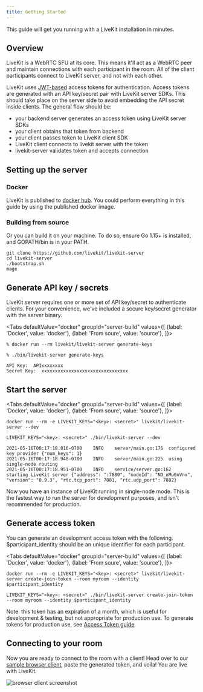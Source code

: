 ```yaml
---
title: Getting Started
---
```


This guide will get you running with a LiveKit installation in minutes.

## Overview

LiveKit is a WebRTC SFU at its core. This means it'll act as a WebRTC peer and maintain connections with each participant in the room. All of the client participants connect to LiveKit server, and not with each other.

LiveKit uses [JWT-based](https://en.wikipedia.org/wiki/JSON_Web_Token) access tokens for authentication. Access tokens are generated with an API key/secret pair with LiveKit server SDKs. This should take place on the server side to avoid embedding the API secret inside clients. The general flow should be:

* your backend server generates an access token using LiveKit server SDKs
* your client obtains that token from backend
* your client passes token to LiveKit client SDK
* LiveKit client connects to livekit server with the token
* livekit-server validates token and accepts connection

## Setting up the server

### Docker

LiveKit is published to [docker hub](https://hub.docker.com/r/livekit/livekit-server). You could perform everything in this guide by using the published docker image.

### Building from source

Or you can build it on your machine. To do so, ensure Go 1.15+ is installed, and GOPATH/bin is in your PATH.

```shell
git clone https://github.com/livekit/livekit-server
cd livekit-server
./bootstrap.sh
mage
```

## Generate API key / secrets

LiveKit server requires one or more set of API key/secret to authenticate clients. For your convenience, we've included a secure key/secret generator with the server binary.

<Tabs
  defaultValue="docker"
  groupId="server-build"
  values={[
    {label: 'Docker', value: 'docker'},
    {label: 'From soure', value: 'source'},
  ]}>
  <TabItem value="docker">

```shell
% docker run --rm livekit/livekit-server generate-keys
```

  </TabItem>
  <TabItem value="source">


```shell
% ./bin/livekit-server generate-keys
```

  </TabItem>
</Tabs>

```
API Key:  APIxxxxxxxx
Secret Key:  xxxxxxxxxxxxxxxxxxxxxxxxxxxxxxxx
```

## Start the server

<Tabs
  defaultValue="docker"
  groupId="server-build"
  values={[
    {label: 'Docker', value: 'docker'},
    {label: 'From soure', value: 'source'},
  ]}>
  <TabItem value="docker">

```shell
docker run --rm -e LIVEKIT_KEYS="<key>: <secret>" livekit/livekit-server --dev
```

  </TabItem>
  <TabItem value="source">

```shell
LIVEKIT_KEYS="<key>: <secret>" ./bin/livekit-server --dev
```

  </TabItem>
</Tabs>

```shell
2021-05-16T00:17:18.816-0700	INFO	server/main.go:176	configured key provider	{"num_keys": 1}
2021-05-16T00:17:18.948-0700	INFO	server/main.go:225	using single-node routing
2021-05-16T00:17:18.951-0700	INFO	service/server.go:162	starting LiveKit server	{"address": ":7880", "nodeId": "ND_nMu0nVnx", "version": "0.9.3", "rtc.tcp_port": 7881, "rtc.udp_port": 7882}
```

Now you have an instance of LiveKit running in single-node mode. This is the fastest way to run the server for development purposes, and isn't recommended for production.

## Generate access token

You can generate an development access token with the following. $participant_identity should be an unique identifier for each participant.

<Tabs
  defaultValue="docker"
  groupId="server-build"
  values={[
    {label: 'Docker', value: 'docker'},
    {label: 'From soure', value: 'source'},
  ]}>
  <TabItem value="docker">

```shell
docker run --rm -e LIVEKIT_KEYS="<key>: <secret>" livekit/livekit-server create-join-token --room myroom --identity $participant_identity
```

  </TabItem>
  <TabItem value="source">

```shell
LIVEKIT_KEYS="<key>: <secret>" ./bin/livekit-server create-join-token --room myroom --identity $participant_identity
```

  </TabItem>
</Tabs>

Note: this token has an expiration of a month, which is useful for development & testing, but not appropriate for production use. To generate tokens for production use, see [Access Token guide](access-tokens).

## Connecting to your room

Now you are ready to connect to the room with a client! Head over to our [sample browser client](https://sample-js.livekit.io/), paste the generated token, and voila! You are live with LiveKit.

![browser client screenshot](/img/getting-started/browser-client.png)
